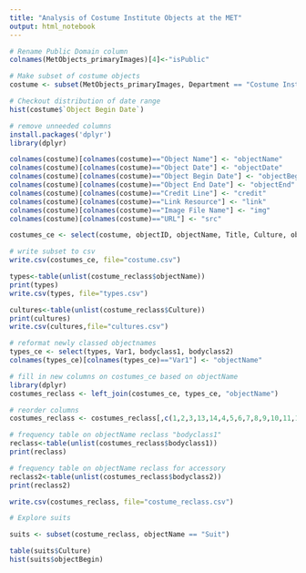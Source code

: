 ```yaml
---
title: "Analysis of Costume Institute Objects at the MET"
output: html_notebook
---
```


```r
# Rename Public Domain column
colnames(MetObjects_primaryImages)[4]<-"isPublic"

# Make subset of costume objects
costume <- subset(MetObjects_primaryImages, Department == "Costume Institute" & isPublic=="True" & URL != "NA")

# Checkout distribution of date range
hist(costume$`Object Begin Date`)

# remove unneeded columns
install.packages('dplyr')
library(dplyr)

colnames(costume)[colnames(costume)=="Object Name"] <- "objectName"
colnames(costume)[colnames(costume)=="Object Date"] <- "objectDate"
colnames(costume)[colnames(costume)=="Object Begin Date"] <- "objectBegin"
colnames(costume)[colnames(costume)=="Object End Date"] <- "objectEnd"
colnames(costume)[colnames(costume)=="Credit Line"] <- "credit"
colnames(costume)[colnames(costume)=="Link Resource"] <- "link"
colnames(costume)[colnames(costume)=="Image File Name"] <- "img"
colnames(costume)[colnames(costume)=="URL"] <- "src"

costumes_ce <- select(costume, objectID, objectName, Title, Culture, objectDate, objectBegin, objectEnd, Medium, credit, link, img, src)

# write subset to csv
write.csv(costumes_ce, file="costume.csv")

types<-table(unlist(costume_reclass$objectName))
print(types)
write.csv(types, file="types.csv")

cultures<-table(unlist(costume_reclass$Culture))
print(cultures)
write.csv(cultures,file="cultures.csv")

```
```r

# reformat newly classed objectnames
types_ce <- select(types, Var1, bodyclass1, bodyclass2)
colnames(types_ce)[colnames(types_ce)=="Var1"] <- "objectName"

# fill in new columns on costumes_ce based on objectName
library(dplyr)
costumes_reclass <- left_join(costumes_ce, types_ce, "objectName")

# reorder columns
costumes_reclass <- costumes_reclass[,c(1,2,3,13,14,4,5,6,7,8,9,10,11,12)]

# frequency table on objectName reclass "bodyclass1"
reclass<-table(unlist(costumes_reclass$bodyclass1))
print(reclass)

# frequency table on objectName reclass for accessory
reclass2<-table(unlist(costumes_reclass$bodyclass2))
print(reclass2)

write.csv(costumes_reclass, file="costume_reclass.csv")
```
```r
# Explore suits

suits <- subset(costume_reclass, objectName == "Suit")

table(suits$Culture)
hist(suits$objectBegin)
```

